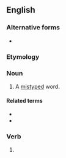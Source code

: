 ==English==

===Alternative forms===
* {{l|en|mis-typing}}

===Etymology===
{{prefix|en|mis|typing}}

===Noun===
{{en-noun}}

# {{lb|en|countable}} A [[mistyped]] word.

====Related terms====
* {{l|en|typo}}
* {{l|en|typographical error}}

===Verb===
{{head|en|verb form}}

# {{present participle of|mistype|lang=en|nocat=1}}